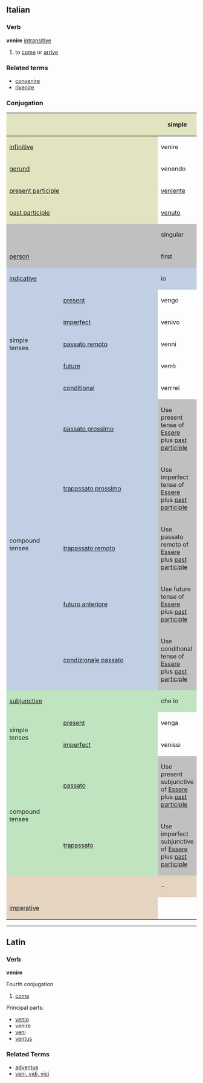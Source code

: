 ==Italian==
===Verb===
'''venire''' [[intransitive]]

# to [[come]] or [[arrive]]

===Related terms===
*[[convenire]]
*[[rivenire]]

===Conjugation===

<center>
{| style="background:#F0F0F0"
|-
! colspan="2" style="background:#e2e4c0" |
! colspan="3" style="background:#e2e4c0" | simple
! colspan="3" style="background:#e2e4c0" | compound

|-
! colspan="2" style="background:#e2e4c0" | [[infinitive]]
| colspan="3" | venire
| colspan="3" | essere venuto

|-
! colspan="2" style="background:#e2e4c0" | [[gerund]]
| colspan="3" | venendo
| colspan="3" | essendo venuto

|-
! colspan="2" style="background:#e2e4c0" | [[present participle]]
| colspan="3" | [[veniente]]

|-
! colspan="2" style="background:#e2e4c0" | [[past participle]]
| colspan="3" | [[venuto]]

|-
! colspan="2" style="background:#C0C0C0" |
! colspan="3" style="background:#C0C0C0" | singular
! colspan="3" style="background:#C0C0C0" | plural

|-
! colspan="2" style="background:#C0C0C0" | [[person]]
! style="background:#C0C0C0;width:12.5%" | first
! style="background:#C0C0C0;width:12.5%" | second
! style="background:#C0C0C0;width:12.5%" | third
! style="background:#C0C0C0;width:12.5%" | first
! style="background:#C0C0C0;width:12.5%" | second
! style="background:#C0C0C0;width:12.5%" | third

|-
! style="background:#c0cfe4" colspan="2" | [[indicative]]
! style="background:#c0cfe4" | io
! style="background:#c0cfe4" | tu
! style="background:#c0cfe4" | lui/lei
! style="background:#c0cfe4" | noi
! style="background:#c0cfe4" | voi
! style="background:#c0cfe4" | loro

|-
! rowspan="5" style="background:#c0cfe4" | simple<br>tenses

! style="height:3em;background:#c0cfe4" | [[present]]
| vengo
| vieni
| viene
| veniamo
| venite
| vengono

|-
! style="height:3em;background:#c0cfe4" | [[imperfect]]
| venivo
| venivi
| veniva
| venivamo
| venivate
| venivano

|-
! style="height:3em;background:#c0cfe4" | [[passato remoto]]
| venni
| venisti
| venne
| venimmo
| veniste
| vennero

|-
! style="height:3em;background:#c0cfe4" | [[future]]
| verrò
| verrai
| verrà
| verremo
| verrete
| verranno

|-
! style="height:3em;background:#c0cfe4" | [[conditional]]
| verrrei
| verresti
| verrebbe
| verremmo
| verreste
| verrebbero

|-
! rowspan="5" style="background:#c0cfe4" | compound<br>tenses

! style="height:3em;background:#c0cfe4" | [[passato prossimo]]
! colspan="6" style="background:#C0C0C0" | Use present tense of [[Essere]] plus [[past participle]]

|-
! style="height:3em;background:#c0cfe4" | [[trapassato prossimo]]
! colspan="6" style="background:#C0C0C0" | Use imperfect tense of [[Essere]] plus [[past participle]]

|-
! style="height:3em;background:#c0cfe4" | [[trapassato remoto]]
! colspan="6" style="background:#C0C0C0" | Use passato remoto of [[Essere]] plus [[past participle]]

|-
! style="height:3em;background:#c0cfe4" | [[futuro anteriore]]
! colspan="6" style="background:#C0C0C0" | Use future tense of [[Essere]] plus [[past participle]]

|-
! style="height:3em;background:#c0cfe4" | [[condizionale passato]]
! colspan="6" style="background:#C0C0C0" | Use conditional tense of [[Essere]] plus [[past participle]]
|-
! style="background:#c0e4c0" colspan="2" | [[subjunctive]]
! style="background:#c0e4c0" | che io
! style="background:#c0e4c0" | che tu
! style="background:#c0e4c0" | che lui/che lei
! style="background:#c0e4c0" | che noi
! style="background:#c0e4c0" | che voi
! style="background:#c0e4c0" | che loro

|-
! rowspan="2" style="background:#c0e4c0" | simple<br>tenses

! style="height:3em;background:#c0e4c0" | [[present]]
| venga
| venga
| venga
| veniamo
| veniate
| vengano

|-
! style="height:3em;background:#c0e4c0" rowspan="1" | [[imperfect]]
| venissi
| venissi
| venisse
| venissimo
| veniste
| venissero

|-
! rowspan="2" style="background:#c0e4c0" | compound<br>tenses

! style="height:3em;background:#c0e4c0" | [[passato]]
! colspan="6" style="background:#C0C0C0" | Use present subjunctive of [[Essere]] plus [[past participle]]

|-
! rowspan="1" style="height:3em;background:#c0e4c0" | [[trapassato]]
! colspan="6" style="background:#C0C0C0" | Use imperfect subjunctive of [[Essere]] plus [[past participle]]

|-
! style="background:#e4d4c0" colspan="2" | 
! style="background:#e4d4c0" | -
! style="background:#e4d4c0" | tu
! style="background:#e4d4c0" | lui/lei
! style="background:#e4d4c0" | noi
! style="background:#e4d4c0" | voi
! style="background:#e4d4c0" | loro

|-
! colspan="2" style="height:3em;background:#e4d4c0" | [[imperative]]
|
| vieni
| venga
| veniamo
| venite
| vengano

|}
</center>
----

==Latin==
===Verb===
'''venire'''

Fourth conjugation

# [[come]]

Principal parts:
*[[venio]]
*venire
*[[veni]]
*[[ventus]]

===Related Terms===
*[[adventus]]
*[[veni, vidi, vici]]